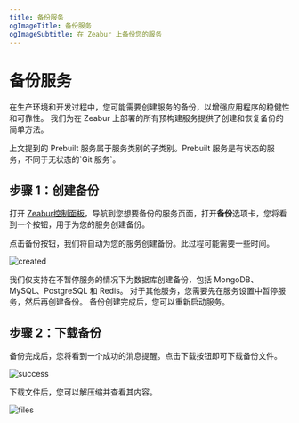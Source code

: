 ```yaml
---
title: 备份服务
ogImageTitle: 备份服务
ogImageSubtitle: 在 Zeabur 上备份您的服务
---
```


# 备份服务
在生产环境和开发过程中，您可能需要创建服务的备份，以增强应用程序的稳健性和可靠性。
我们为在 Zeabur 上部署的所有预构建服务提供了创建和恢复备份的简单方法。

<Callout>
    上文提到的 Prebuilt 服务属于服务类别的子类别。Prebuilt 服务是有状态的服务，不同于无状态的`Git 服务`。
</Callout>

## 步骤 1：创建备份

打开 [Zeabur控制面板](https://dash.zeabur.com)，导航到您想要备份的服务页面，打开**备份**选项卡，您将看到一个按钮，用于为您的服务创建备份。

点击备份按钮，我们将自动为您的服务创建备份。此过程可能需要一些时间。

![created](/data-management/backup/backup-created.png)

<Callout>
    我们仅支持在不暂停服务的情况下为数据库创建备份，包括 MongoDB、MySQL、PostgreSQL 和 Redis。
    对于其他服务，您需要先在服务设置中暂停服务，然后再创建备份。
    备份创建完成后，您可以重新启动服务。
</Callout>

## 步骤 2：下载备份

备份完成后，您将看到一个成功的消息提醒。点击下载按钮即可下载备份文件。

![success](/data-management/backup/backup-success.png)

下载文件后，您可以解压缩并查看其内容。

![files](/data-management/backup/backup-files.png)
